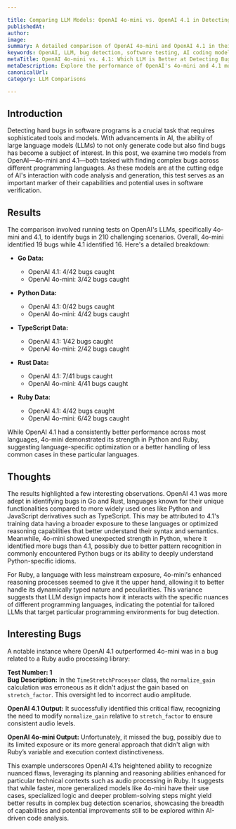```yaml
---

title: Comparing LLM Models: OpenAI 4o-mini vs. OpenAI 4.1 in Detecting Hard Bugs in Software Programs  
publishedAt:  
author:  
image:  
summary: A detailed comparison of OpenAI 4o-mini and OpenAI 4.1 in their ability to detect hard bugs in software, based on tests conducted across multiple programming languages.  
keywords: OpenAI, LLM, bug detection, software testing, AI coding models  
metaTitle: OpenAI 4o-mini vs. 4.1: Which LLM is Better at Detecting Bugs?  
metaDescription: Explore the performance of OpenAI's 4o-mini and 4.1 models in finding complex bugs in software. A comprehensive analysis highlights differences in capabilities across programming languages.  
canonicalUrl:  
category: LLM Comparisons  

---
```


## Introduction

Detecting hard bugs in software programs is a crucial task that requires sophisticated tools and models. With advancements in AI, the ability of large language models (LLMs) to not only generate code but also find bugs has become a subject of interest. In this post, we examine two models from OpenAI—4o-mini and 4.1—both tasked with finding complex bugs across different programming languages. As these models are at the cutting edge of AI's interaction with code analysis and generation, this test serves as an important marker of their capabilities and potential uses in software verification.

## Results

The comparison involved running tests on OpenAI's LLMs, specifically 4o-mini and 4.1, to identify bugs in 210 challenging scenarios. Overall, 4o-mini identified 19 bugs while 4.1 identified 16. Here's a detailed breakdown:

- **Go Data:**  
  - OpenAI 4.1: 4/42 bugs caught  
  - OpenAI 4o-mini: 3/42 bugs caught

- **Python Data:**  
  - OpenAI 4.1: 0/42 bugs caught  
  - OpenAI 4o-mini: 4/42 bugs caught

- **TypeScript Data:**  
  - OpenAI 4.1: 1/42 bugs caught  
  - OpenAI 4o-mini: 2/42 bugs caught

- **Rust Data:**  
  - OpenAI 4.1: 7/41 bugs caught  
  - OpenAI 4o-mini: 4/41 bugs caught

- **Ruby Data:**  
  - OpenAI 4.1: 4/42 bugs caught  
  - OpenAI 4o-mini: 6/42 bugs caught

While OpenAI 4.1 had a consistently better performance across most languages, 4o-mini demonstrated its strength in Python and Ruby, suggesting language-specific optimization or a better handling of less common cases in these particular languages.

## Thoughts

The results highlighted a few interesting observations. OpenAI 4.1 was more adept in identifying bugs in Go and Rust, languages known for their unique functionalities compared to more widely used ones like Python and JavaScript derivatives such as TypeScript. This may be attributed to 4.1's training data having a broader exposure to these languages or optimized reasoning capabilities that better understand their syntax and semantics. Meanwhile, 4o-mini showed unexpected strength in Python, where it identified more bugs than 4.1, possibly due to better pattern recognition in commonly encountered Python bugs or its ability to deeply understand Python-specific idioms. 

For Ruby, a language with less mainstream exposure, 4o-mini's enhanced reasoning processes seemed to give it the upper hand, allowing it to better handle its dynamically typed nature and peculiarities. This variance suggests that LLM design impacts how it interacts with the specific nuances of different programming languages, indicating the potential for tailored LLMs that target particular programming environments for bug detection.

## Interesting Bugs

A notable instance where OpenAI 4.1 outperformed 4o-mini was in a bug related to a Ruby audio processing library:

**Test Number: 1**  
**Bug Description:** In the `TimeStretchProcessor` class, the `normalize_gain` calculation was erroneous as it didn't adjust the gain based on `stretch_factor`. This oversight led to incorrect audio amplitude.

**OpenAI 4.1 Output:** It successfully identified this critical flaw, recognizing the need to modify `normalize_gain` relative to `stretch_factor` to ensure consistent audio levels.

**OpenAI 4o-mini Output:** Unfortunately, it missed the bug, possibly due to its limited exposure or its more general approach that didn't align with Ruby’s variable and execution context distinctiveness.

This example underscores OpenAI 4.1’s heightened ability to recognize nuanced flaws, leveraging its planning and reasoning abilities enhanced for particular technical contexts such as audio processing in Ruby. It suggests that while faster, more generalized models like 4o-mini have their use cases, specialized logic and deeper problem-solving steps might yield better results in complex bug detection scenarios, showcasing the breadth of capabilities and potential improvements still to be explored within AI-driven code analysis.